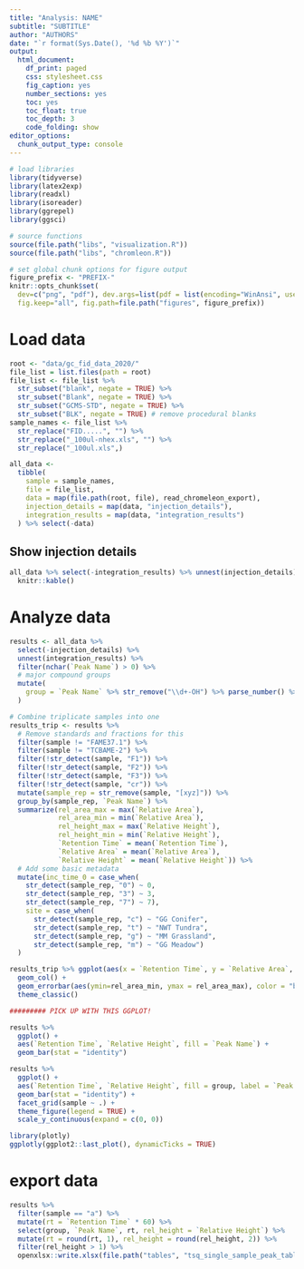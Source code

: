 ```yaml
---
title: "Analysis: NAME"
subtitle: "SUBTITLE"
author: "AUTHORS"
date: "`r format(Sys.Date(), '%d %b %Y')`"
output:
  html_document: 
    df_print: paged
    css: stylesheet.css
    fig_caption: yes
    number_sections: yes
    toc: yes
    toc_float: true
    toc_depth: 3
    code_folding: show
editor_options:
  chunk_output_type: console
---
```


```r
# load libraries
library(tidyverse) 
library(latex2exp)
library(readxl)
library(isoreader)
library(ggrepel)
library(ggsci)

# source functions
source(file.path("libs", "visualization.R"))
source(file.path("libs", "chromleon.R"))

# set global chunk options for figure output
figure_prefix <- "PREFIX-"
knitr::opts_chunk$set(
  dev=c("png", "pdf"), dev.args=list(pdf = list(encoding="WinAnsi", useDingbats=FALSE)),
  fig.keep="all", fig.path=file.path("figures", figure_prefix))
```

# Load data

```r
root <- "data/gc_fid_data_2020/"
file_list = list.files(path = root)
file_list <- file_list %>% 
  str_subset("blank", negate = TRUE) %>% 
  str_subset("Blank", negate = TRUE) %>% 
  str_subset("GCMS-STD", negate = TRUE) %>% 
  str_subset("BLK", negate = TRUE) # remove procedural blanks
sample_names <- file_list %>% 
  str_replace("FID.....", "") %>% 
  str_replace("_100ul-nhex.xls", "") %>% 
  str_replace("_100ul.xls",)

all_data <-
  tibble(
    sample = sample_names,
    file = file_list,
    data = map(file.path(root, file), read_chromeleon_export),
    injection_details = map(data, "injection_details"),
    integration_results = map(data, "integration_results")
  ) %>% select(-data)
```

## Show injection details

```r
all_data %>% select(-integration_results) %>% unnest(injection_details) %>% 
  knitr::kable()
```

# Analyze data

```r
results <- all_data %>% 
  select(-injection_details) %>% 
  unnest(integration_results) %>% 
  filter(nchar(`Peak Name`) > 0) %>% 
  # major compound groups
  mutate(
    group = `Peak Name` %>% str_remove("\\d+-OH") %>% parse_number() %>% abs() %>% {paste0("C", .)} %>% factor()
  )

# Combine triplicate samples into one
results_trip <- results %>% 
  # Remove standards and fractions for this
  filter(sample != "FAME37.1") %>% 
  filter(sample != "TCBAME-2") %>% 
  filter(!str_detect(sample, "F1")) %>% 
  filter(!str_detect(sample, "F2")) %>% 
  filter(!str_detect(sample, "F3")) %>% 
  filter(!str_detect(sample, "cr")) %>% 
  mutate(sample_rep = str_remove(sample, "[xyz]")) %>% 
  group_by(sample_rep, `Peak Name`) %>% 
  summarize(rel_area_max = max(`Relative Area`),
            rel_area_min = min(`Relative Area`),
            rel_height_max = max(`Relative Height`),
            rel_height_min = min(`Relative Height`),
            `Retention Time` = mean(`Retention Time`),
            `Relative Area` = mean(`Relative Area`),
            `Relative Height` = mean(`Relative Height`)) %>% 
  # Add some basic metadata
  mutate(inc_time_0 = case_when(
    str_detect(sample_rep, "0") ~ 0,
    str_detect(sample_rep, "3") ~ 3,
    str_detect(sample_rep, "7") ~ 7),
    site = case_when(
      str_detect(sample_rep, "c") ~ "GG Conifer",
      str_detect(sample_rep, "t") ~ "NWT Tundra",
      str_detect(sample_rep, "g") ~ "MM Grassland",
      str_detect(sample_rep, "m") ~ "GG Meadow")
  )

results_trip %>% ggplot(aes(x = `Retention Time`, y = `Relative Area`, color = sample_rep, fill = sample_rep)) +
  geom_col() +
  geom_errorbar(aes(ymin=rel_area_min, ymax = rel_area_max), color = "black") +
  theme_classic()

######### PICK UP WITH THIS GGPLOT!
```

```r
results %>% 
  ggplot() +
  aes(`Retention Time`, `Relative Height`, fill = `Peak Name`) +
  geom_bar(stat = "identity")
```


```r
results %>% 
  ggplot() +
  aes(`Retention Time`, `Relative Height`, fill = group, label = `Peak Name`) +
  geom_bar(stat = "identity") +
  facet_grid(sample ~ .) +
  theme_figure(legend = TRUE) +
  scale_y_continuous(expand = c(0, 0))
```

```r
library(plotly)
ggplotly(ggplot2::last_plot(), dynamicTicks = TRUE)
```

# export data

```r
results %>% 
  filter(sample == "a") %>% 
  mutate(rt = `Retention Time` * 60) %>% 
  select(group, `Peak Name`, rt, rel_height = `Relative Height`) %>% 
  mutate(rt = round(rt, 1), rel_height = round(rel_height, 2)) %>%
  filter(rel_height > 1) %>% 
  openxlsx::write.xlsx(file.path("tables", "tsq_single_sample_peak_table.xlsx"))
```

